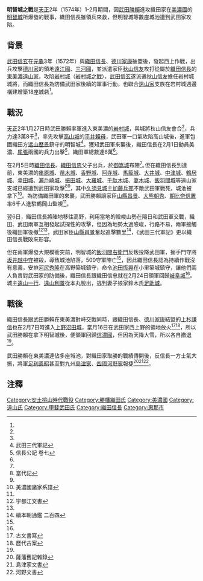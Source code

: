{{Infobox Military Conflict
|conflict=明智城之戰
|date=[[天正_(日本)|天正]]2年（1574年）1-2月
|place= [[美濃國|美濃國]][[明智城|明智城]]一帶
|result=武田軍勝利，明智城遭攻陷
|combatant1=[[File:Oda_emblem.svg|17px]][[織田氏|織田氏]]
|combatant2=[[File:Takeda_mon.svg|17px]][[武田氏|武田氏]]
|commander1=[[織田信長|織田信長]]
|commander2=[[武田勝賴|武田勝賴]]
|strength1=6萬<ref name="#1">甲陽軍鑑</ref>
|strength2=3萬8千<ref name="#2">武德編年集成</ref>
|casualties1=不明
|casualties2=不明
}}
'''明智城之戰'''是[[天正_(日本)|天正]]2年（1574年）1-2月期間，因[[武田勝賴|武田勝賴]]進攻織田家在[[美濃國|美濃國]]的[[明智城|明智城]]所爆發的戰事，織田信長雖領兵來救，但明智城等數座城池遭到武田家攻陷。
==背景==
[[武田信玄|武田信玄]]在[[元龜|元龜]]3年（1572年）與[[織田信長|織田信長]]、[[德川家康|德川家康]]破盟後，發起西上作戰，出兵攻擊[[德川家|德川家]]的領地[[遠江國|遠江國]]、[[三河國|三河國]]，並派遣家臣[[秋山信友|秋山信友]]攻打從屬於[[織田信長|織田信長]]的[[東美濃|東美濃]][[遠山家|遠山家]]，攻陷[[岩村城|岩村城]]（[[岩村城之戰|岩村城之戰]]），[[武田信玄|武田信玄]]遂派遣[[秋山信友|秋山信友]]擔任岩村城城將，而織田信長為防備武田家後續的軍事行動，也聯合[[遠山家|遠山家]]支族在岩村城週邊構建增築18座城砦<ref name="#1"/>。
==戰況==
[[天正_(日本)|天正]]2年1月27日時武田勝賴率軍進入東美濃的[[岩村城|岩村城]]，與城將秋山信友會合<ref name="#1"/>，兵力達3萬8千<ref name="#2"/>，率先攻擊[[高山城|高山城]]的[[平井賴母|平井賴母]]，武田軍一口氣攻陷高山城後，進軍包圍織田方[[遠山利景_(勘右衛門)|远山歴景]]鎮守的明智城<ref>武田三代軍記</ref>。獲知武田軍來襲後，織田信長在2月1日動員美濃、[[尾張|尾張]]兩國的兵力出擊<ref name="#3">信長公記 卷七</ref>，織田軍總數達6萬<ref name="#1"/>。

在2月5日時[[織田信長|織田信長]]、[[織田信忠|織田信忠]]父子出兵，於[[御嵩城|御嵩城]]布陣<ref name="#3"/>｡但在織田信長到達前，東美濃的[[串原城|串原城]]、[[苗木城|苗木城]]、[[香野城|香野城]]、[[阿寺城|阿寺城]]、[[馬籠城|馬籠城]]、[[大井城|大井城]]、[[中津城|中津城]]、[[鶴居城|鶴居城]]、[[幸田城|幸田城]]、[[瀨戶崎城|瀨戶崎城]]、[[振田城|振田城]]、[[大羅城|大羅城]]、[[千馱木城|千馱木城]]、[[妻木城|妻木城]]、[[飯羽間城|飯羽間城]]等遠山家支城已經遭到武田家攻擊<ref name="#4">當代記</ref><ref name="#2"/>，其中[[久須見城|久須見城]]主[[加藤兵部|加藤兵部]]不敵武田軍戰死，城池被拿下<ref>美濃國諸家系譜</ref>。為防備織田軍的來襲，武田勝賴讓家臣[[山縣昌景|山縣昌景]]、[[大熊朝秀|大熊朝秀]]、[[朝比奈信置|朝比奈信置]]率6千人進駐鶴岡山監視<ref name="#1"/>。

翌6日，織田信長將陣地移往高野，利用當地的險峻山勢在隔日和武田軍交戰，織田、武田兩軍互相發起試探性的攻擊，但因為地勢太過險峻，行路不易，兩軍接觸後織田軍後撤<ref>宇都江文書</ref><ref name="#1"/>，武田家臣[[山縣昌景|山縣昌景]]奮起追擊數里<ref>續本朝通鑑 二百四</ref>，《武田三代軍記》更以織田信長戰敗來形容。

但在兩軍爆發大規模衝突前，明智城的[[飯羽間右衛門|飯羽間右衛門]]反叛投降武田軍，搦手門守將[[坂井越中守|坂井越中守]]被殺，導致城池陷落，500守軍陣亡<ref name="#3"/>，因此織田信長認為持續作戰沒有意義，安排[[河尻秀隆|河尻秀隆]]在高野築城鎮守，命令[[池田恆興|池田恆興]]在小里築城鎮守，讓他們兩人負責對武田家的防備後，織田信長跟織田信忠就在2月24日領軍回歸[[岐阜城|岐阜城]]<ref name="#3"/>｡城主[[遠山一行|遠山一行]]、[[遠山利景|遠山利景]]從本丸脫出，逃到妻子娘家鈴木氏[[足助城|足助城]]。
==戰後==
織田信長跟武田勝賴在東美濃對峙交戰同時，跟織田信長、[[德川家康|德川家康]]結盟的[[上杉謙信|上杉謙信]]也在2月7日時進入[[上野国|上野]][[沼田城|沼田城]]，當月16日在武田家西上野的領地放火<ref>古文書寫</ref><ref>歷代古案</ref>，所以武田勝賴在拿下明智城後，便領軍回歸[[信濃國|信濃國]]，但因為天降大雪，所以各自撤退<ref name="#4"/>｡

武田勝賴在東美濃連佔多座城池，對織田家取勝的戰績傳開後，反信長一方士氣大振，將軍[[足利義昭|足利義昭]]甚至對九州[[島津家|島津家]]、[[四國|四國]][[河野家|河野家]]報捷<ref>薩藩舊記雜錄</ref><ref>島津家文書</ref><ref>河野文書</ref>。

==注釋==
{{reflist}}
[[Category:安土桃山時代戰役|Category:安土桃山時代戰役]]
[[Category:勝幡織田氏|Category:勝幡織田氏]]
[[Category:美濃國|Category:美濃國]]
[[Category:遠山氏|Category:遠山氏]]
[[Category:甲斐武田氏|Category:甲斐武田氏]]
[[Category:織田信長|Category:織田信長]]
[[Category:惠那市|Category:惠那市]]